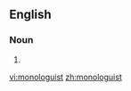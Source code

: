 ==English==

===Noun===
{{en-noun}}

# {{alternative spelling of|monologist|lang=en}}

[[vi:monologuist]]
[[zh:monologuist]]